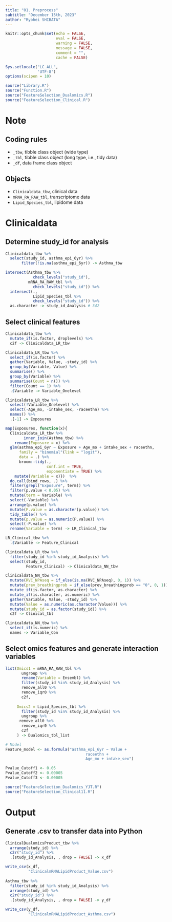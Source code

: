 ```yaml
---
title: "01. Preprocess"
subtitle: "December 15th, 2023"
author: "Ryohei SHIBATA"
---
```


```R
knitr::opts_chunk$set(echo = FALSE, 
                      eval = FALSE, 
                      warning = FALSE, 
                      message = FALSE, 
                      comment = "",
                      cache = FALSE) 

Sys.setlocale("LC_ALL",
              'UTF-8')
options(scipen = 10)
```

```R
source("Library.R")
source("Function.R")
source("FeatureSelection_Dualomics.R")
source("FeatureSelection_Clinical.R")
```

# Note
## Coding rules
* `_tbw`, tibble class object (wide type)
* `_tbl`, tibble class object (long type, i.e., tidy data)
* `_df`, data frame class object

## Objects
* `Clinicaldata_tbw`, clinical data
* `mRNA_RA_RAW_tbl`,  transcriptome data
* `Lipid_Species_tbl`, lipidome data

# Clinicaldata
## Determine study_id for analysis
```R
Clinicaldata_tbw %>% 
  select(study_id, asthma_epi_6yr) %>% 
       filter(!is.na(asthma_epi_6yr)) -> Asthma_tbw

intersect(Asthma_tbw %>% 
            check_levels("study_id"),
          mRNA_RA_RAW_tbl %>% 
            check_levels("study_id")) %>% 
  intersect(., 
            Lipid_Species_tbl %>% 
            check_levels("study_id")) %>% 
  as.character -> study_id_Analysis # 342
```

## Select clinical features
```R
Clinicaldata_tbw %>% 
  mutate_if(is.factor, droplevels) %>% 
  c2f -> Clinicaldata_LR_tbw

Clinicaldata_LR_tbw %>% 
  select_if(is.factor) %>% 
  gather(Variable, Value, -study_id) %>% 
  group_by(Variable, Value) %>% 
  summarise() %>% 
  group_by(Variable) %>% 
  summarise(Count = n()) %>% 
  filter(Count == 1) %>% 
  .$Variable -> Variable_Onelevel

Clinicaldata_LR_tbw %>% 
  select(!Variable_Onelevel) %>% 
  select(-Age_mo, -intake_sex, -raceethn) %>% 
  names() %>% 
  .[-1] -> Exposures

map(Exposures, function(x){
  Clinicaldata_LR_tbw %>% 
        inner_join(Asthma_tbw) %>% 
    rename(Exposure = x) %>% 
  glm(asthma_epi_6yr ~ Exposure + Age_mo + intake_sex + raceethn,
      family = "binomial"(link = "logit"),
      data = .) %>% 
      broom::tidy(.,
                  conf.int = TRUE,
                  exponentiate = TRUE) %>% 
    mutate(Variable = x)})  %>% 
  do.call(bind_rows, .) %>% 
  filter(grepl("Exposure", term)) %>% 
  filter(p.value < 0.05) %>% 
  mutate(term = Variable) %>% 
  select(-Variable) %>% 
  arrange(p.value) %>% 
  mutate(P.value = as.character(p.value)) %>% 
  tidy_table() %>% 
  mutate(p.value = as.numeric(P.value)) %>% 
  select(-P.value) %>% 
  rename(Variable = term) -> LR_Clinical_tbw

LR_Clinical_tbw %>% 
  .$Variable -> Feature_Clinical
```

```R
Clinicaldata_LR_tbw %>%
  filter(study_id %in% study_id_Analysis) %>%
  select(study_id,
         Feature_Clinical) -> Clinicaldata_NN_tbw

Clinicaldata_NN_tbw %>% 
  mutate(RVC_NPAseq = if_else(is.na(RVC_NPAseq), 0, 1)) %>%
  mutate(prev_breathingprob = if_else(prev_breathingprob == "0", 0, 1)) %>% 
  mutate_if(is.factor, as.character) %>% 
  mutate_if(is.character, as.numeric) %>% 
  gather(Variable, Value, -study_id) %>%
  mutate(Value = as.numeric(as.character(Value))) %>%
  mutate(study_id = as.factor(study_id)) %>% 
  c2f -> Clinical_tbl

Clinicaldata_NN_tbw %>% 
  select_if(is.numeric) %>% 
  names -> Variable_Con
```

## Select omics features and generate interaction variables
```R
list(Omics1 = mRNA_RA_RAW_tbl %>% 
       ungroup %>% 
       rename(Variable = Ensembl) %>% 
       filter(study_id %in% study_id_Analysis) %>% 
       remove_all0 %>% 
       remove_iqr0 %>% 
       c2f,
     
     Omics2 = Lipid_Species_tbl %>% 
       filter(study_id %in% study_id_Analysis) %>%
       ungroup %>% 
      remove_all0 %>% 
       remove_iqr0 %>% 
       c2f
     ) -> Dualomics_tbl_list

# Model
Feature_model <- as.formula("asthma_epi_6yr ~ Value + 
                                   raceethn + 
                                   Age_mo + intake_sex")
```

```R
Pvalue_Cutoff1 <- 0.05
Pvalue_Cutoff2 <- 0.00005
Pvalue_Cutoff3 <- 0.00005

source("FeatureSelection_Dualomics_YJT.R")
source("FeatureSelection_Clinical11.R")
```

# Output
## Generate .csv to transfer data into Python
```R
ClinicalDualomicsProduct_tbw %>% 
  arrange(study_id) %>% 
  c2r("study_id") %>% 
  .[study_id_Analysis, , drop = FALSE] -> x_df

write_csv(x_df,
          "ClinicalmRNALipidProduct_Value.csv")
  
Asthma_tbw %>% 
  filter(study_id %in% study_id_Analysis) %>% 
  arrange(study_id) %>% 
  c2r("study_id") %>% 
  .[study_id_Analysis, , drop = FALSE] -> y_df

write_csv(y_df,
          "ClinicalmRNALipidProduct_Asthma.csv")
```